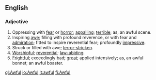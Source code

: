==English==
===Adjective===
#Oppressing with [[fear]] or [[horror]]; [[appalling]]; [[terrible]]; as, an awful scene.
#Inspiring [[awe]]; filling with profound reverence, or with fear and [[admiration]]; fitted to inspire reverential fear; profoundly [[impressive]].
#Struck or filled with awe; [[terror-stricken]].
#[[Worshipful]]; [[reverential]]; [[law-abiding]].
#[[Frightful]]; exceedingly bad; [[great]]; applied intensively; as, an awful bonnet; an awful boaster.

[[gl:Awful]]
[[io:Awful]]
[[it:awful]]
[[fi:Awful]]